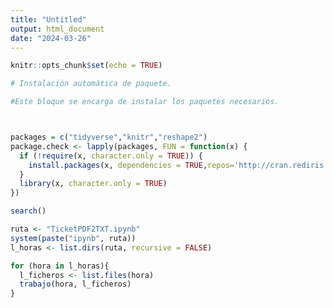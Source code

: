 ```yaml
---
title: "Untitled"
output: html_document
date: "2024-03-26"
---
```


```r
knitr::opts_chunk$set(echo = TRUE)
```

```r
# Instalación automática de paquete.

#Este bloque se encarga de instalar los paquetes necesarios.



packages = c("tidyverse","knitr","reshape2")
package.check <- lapply(packages, FUN = function(x) {
  if (!require(x, character.only = TRUE)) {
    install.packages(x, dependencies = TRUE,repos='http://cran.rediris.es')
  }
  library(x, character.only = TRUE)
})

search()

```

```r
ruta <- "TicketPDF2TXT.ipynb"
system(paste("ipynb", ruta))
l_horas <- list.dirs(ruta, recursive = FALSE)

for (hora in l_horas){
  l_ficheros <- list.files(hora)
  trabajo(hora, l_ficheros)
}

```

